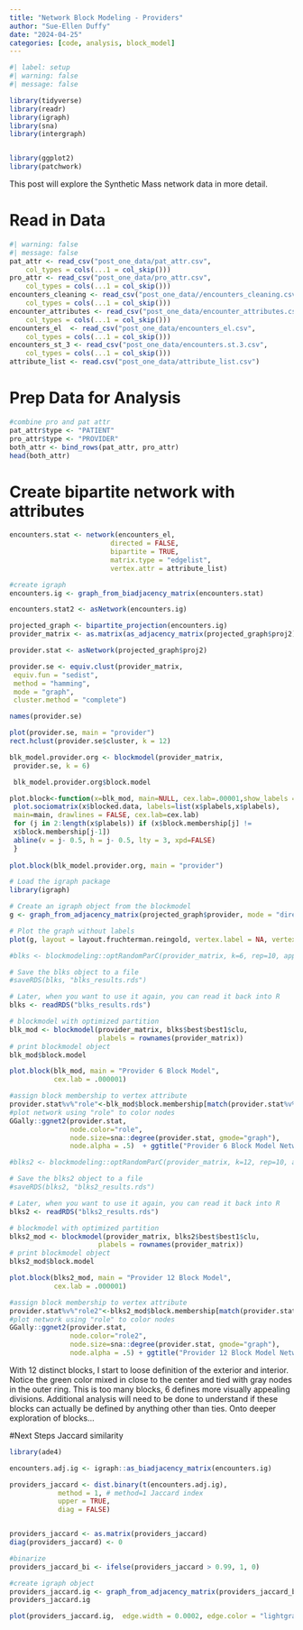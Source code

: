 ```yaml
---
title: "Network Block Modeling - Providers"
author: "Sue-Ellen Duffy"
date: "2024-04-25"
categories: [code, analysis, block_model]
---
```


```r
#| label: setup
#| warning: false
#| message: false

library(tidyverse)
library(readr)
library(igraph)
library(sna)
library(intergraph)


library(ggplot2)
library(patchwork)
```

This post will explore the Synthetic Mass network data in more detail.

# Read in Data
```r
#| warning: false
#| message: false
pat_attr <- read_csv("post_one_data/pat_attr.csv", 
    col_types = cols(...1 = col_skip()))
pro_attr <- read_csv("post_one_data/pro_attr.csv", 
    col_types = cols(...1 = col_skip()))
encounters_cleaning <- read_csv("post_one_data//encounters_cleaning.csv", 
    col_types = cols(...1 = col_skip()))
encounter_attributes <- read_csv("post_one_data/encounter_attributes.csv", 
    col_types = cols(...1 = col_skip()))
encounters_el  <- read_csv("post_one_data/encounters_el.csv", 
    col_types = cols(...1 = col_skip()))
encounters_st_3 <- read_csv("post_one_data/encounters.st.3.csv", 
    col_types = cols(...1 = col_skip()))
attribute_list <- read.csv("post_one_data/attribute_list.csv")
```
# Prep Data for Analysis
```r
#combine pro and pat attr
pat_attr$type <- "PATIENT"
pro_attr$type <- "PROVIDER"
both_attr <- bind_rows(pat_attr, pro_attr)
head(both_attr)
```

# Create bipartite network with attributes
```r
encounters.stat <- network(encounters_el,
                         directed = FALSE,
                         bipartite = TRUE,
                         matrix.type = "edgelist",
                         vertex.attr = attribute_list)
```

```r
#create igraph
encounters.ig <- graph_from_biadjacency_matrix(encounters.stat)
```

```r
encounters.stat2 <- asNetwork(encounters.ig)
```

```r
projected_graph <- bipartite_projection(encounters.ig)
provider_matrix <- as.matrix(as_adjacency_matrix(projected_graph$proj2))

provider.stat <- asNetwork(projected_graph$proj2)

provider.se <- equiv.clust(provider_matrix,
 equiv.fun = "sedist",
 method = "hamming",
 mode = "graph",
 cluster.method = "complete")

names(provider.se)
```
```r
plot(provider.se, main = "provider")
rect.hclust(provider.se$cluster, k = 12)
```

```r
blk_model.provider.org <- blockmodel(provider_matrix,
 provider.se, k = 6)
```

```r
 blk_model.provider.org$block.model
```
```r
plot.block<-function(x=blk_mod, main=NULL, cex.lab=.00001,show_labels = FALSE){
 plot.sociomatrix(x$blocked.data, labels=list(x$plabels,x$plabels),
 main=main, drawlines = FALSE, cex.lab=cex.lab)
 for (j in 2:length(x$plabels)) if (x$block.membership[j] !=
 x$block.membership[j-1])
 abline(v = j- 0.5, h = j- 0.5, lty = 3, xpd=FALSE)
 }
 
plot.block(blk_model.provider.org, main = "provider")
```

```r
# Load the igraph package
library(igraph)

# Create an igraph object from the blockmodel
g <- graph_from_adjacency_matrix(projected_graph$provider, mode = "directed", weighted = FALSE)

# Plot the graph without labels
plot(g, layout = layout.fruchterman.reingold, vertex.label = NA, vertex.size = 100, edge.width = 1)
```


```r
#blks <- blockmodeling::optRandomParC(provider_matrix, k=6, rep=10, approaches="ss", blocks="com")
```

```r
# Save the blks object to a file
#saveRDS(blks, "blks_results.rds")

# Later, when you want to use it again, you can read it back into R
blks <- readRDS("blks_results.rds")
```
```r
# blockmodel with optimized partition
blk_mod <- blockmodel(provider_matrix, blks$best$best1$clu,
                      plabels = rownames(provider_matrix))
# print blockmodel object
blk_mod$block.model
```


```r
plot.block(blk_mod, main = "Provider 6 Block Model",
           cex.lab = .000001)
```

```r
#assign block membership to vertex attribute
provider.stat%v%"role"<-blk_mod$block.membership[match(provider.stat%v%"vertex.names",blk_mod$plabels)]
#plot network using "role" to color nodes
GGally::ggnet2(provider.stat,
               node.color="role", 
               node.size=sna::degree(provider.stat, gmode="graph"),
               node.alpha = .5)  + ggtitle("Provider 6 Block Model Network")
```


```r
#blks2 <- blockmodeling::optRandomParC(provider_matrix, k=12, rep=10, approaches="ss", blocks="com")
```
```r
# Save the blks2 object to a file
#saveRDS(blks2, "blks2_results.rds")

# Later, when you want to use it again, you can read it back into R
blks2 <- readRDS("blks2_results.rds")
```

```r
# blockmodel with optimized partition
blks2_mod <- blockmodel(provider_matrix, blks2$best$best1$clu,
                      plabels = rownames(provider_matrix))
# print blockmodel object
blks2_mod$block.model
```


```r
plot.block(blks2_mod, main = "Provider 12 Block Model",
           cex.lab = .000001)
```

```r
#assign block membership to vertex attribute
provider.stat%v%"role2"<-blks2_mod$block.membership[match(provider.stat%v%"vertex.names",blks2_mod$plabels)]
#plot network using "role" to color nodes
GGally::ggnet2(provider.stat,
               node.color="role2", 
               node.size=sna::degree(provider.stat, gmode="graph"),
               node.alpha = .5) + ggtitle("Provider 12 Block Model Network")
```
With 12 distinct blocks, I start to loose definition of the exterior and interior. Notice the green color mixed in close to the center and tied with gray nodes in the outer ring. This is too many blocks, 6 defines more visually appealing divisions. Additional analysis will need to be done to understand if these blocks can actually be defined by anything other than ties. Onto deeper exploration of blocks...


#Next Steps Jaccard similarity
```r
library(ade4)
```

```r
encounters.adj.ig <- igraph::as_biadjacency_matrix(encounters.ig)

providers_jaccard <- dist.binary(t(encounters.adj.ig),
            method = 1, # method=1 Jaccard index
            upper = TRUE,
            diag = FALSE)


providers_jaccard <- as.matrix(providers_jaccard)
diag(providers_jaccard) <- 0

```

```r
#binarize
providers_jaccard_bi <- ifelse(providers_jaccard > 0.99, 1, 0)
```

```r
#create igraph object
providers_jaccard.ig <- graph_from_adjacency_matrix(providers_jaccard_bi, mode = "undirected")
providers_jaccard.ig
```
```r
plot(providers_jaccard.ig,  edge.width = 0.0002, edge.color = "lightgray",  vertex.size = 2, vertex.label = NA)
```




